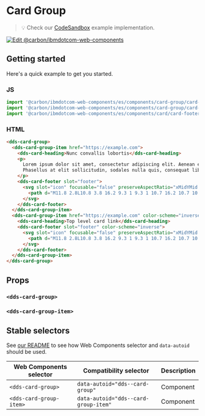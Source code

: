 
# Card Group

> 💡 Check our
> [CodeSandbox](https://githubbox.com/carbon-design-system/carbon-for-ibm-dotcom/tree/master/packages/web-components/examples/codesandbox/components/card-group)
> example implementation.

[![Edit @carbon/ibmdotcom-web-components](https://codesandbox.io/static/img/play-codesandbox.svg)](https://githubbox.com/carbon-design-system/carbon-for-ibm-dotcom/tree/master/packages/web-components/examples/codesandbox/components/card-group)

## Getting started

Here's a quick example to get you started.

### JS

```javascript
import '@carbon/ibmdotcom-web-components/es/components/card-group/card-group.js';
import '@carbon/ibmdotcom-web-components/es/components/card-group/card-group-item.js';
import '@carbon/ibmdotcom-web-components/es/components/card/card-footer.js';
```

### HTML

```html
<dds-card-group>
  <dds-card-group-item href="https://example.com">
    <dds-card-heading>Nunc convallis lobortis</dds-card-heading>
    <p>
      Lorem ipsum dolor sit amet, consectetur adipiscing elit. Aenean et ultricies est. Mauris iaculis eget dolor nec hendrerit.
      Phasellus at elit sollicitudin, sodales nulla quis, consequat libero.
    </p>
    <dds-card-footer slot="footer">
      <svg slot="icon" focusable="false" preserveAspectRatio="xMidYMid meet" xmlns="http://www.w3.org/2000/svg" fill="currentColor" aria-hidden="true" width="20" height="20" viewBox="0 0 20 20">
        <path d="M11.8 2.8L10.8 3.8 16.2 9.3 1 9.3 1 10.7 16.2 10.7 10.8 16.2 11.8 17.2 19 10z"></path>
      </svg>
    </dds-card-footer>
  </dds-card-group-item>
  <dds-card-group-item href="https://example.com" color-scheme="inverse">
    <dds-card-heading>Top level card link</dds-card-heading>
    <dds-card-footer slot="footer" color-scheme="inverse">
      <svg slot="icon" focusable="false" preserveAspectRatio="xMidYMid meet" xmlns="http://www.w3.org/2000/svg" fill="currentColor" aria-hidden="true" width="20" height="20" viewBox="0 0 20 20">
        <path d="M11.8 2.8L10.8 3.8 16.2 9.3 1 9.3 1 10.7 16.2 10.7 10.8 16.2 11.8 17.2 19 10z"></path>
      </svg>
    </dds-card-footer>
  </dds-card-group-item>
</dds-card-group>
```

## Props

### `<dds-card-group>`

<Props of="dds-card-group" />


### `<dds-card-group-item>`

<Props of="dds-card-group-item" />

## Stable selectors

See [our README](https://github.com/carbon-design-system/carbon-for-ibm-dotcom/tree/master/packages/web-components#stable-selectors-for-analytics-and-integratione2e-testing-in-web-components) to see how Web Components selector and `data-autoid` should be used.

| Web Components selector | Compatibility selector                 | Description |
| ----------------------- | -------------------------------------- | ----------- |
| `<dds-card-group>`      | `data-autoid="dds--card-group"`        | Component   |
| `<dds-card-group-item>` | `data-autoid="dds--card-group-item"`   | Component   |

<Description markdown={contributing} />
